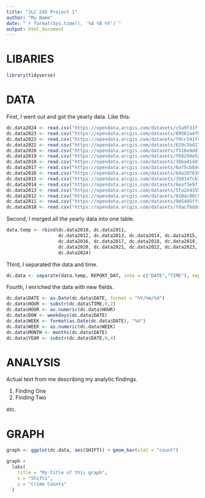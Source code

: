```yaml
---
title: "JLC 245 Project 1"
author: "My Name"
date: "`r format(Sys.time(), '%d %B %Y')`"
output: html_document
---
```


# LIBARIES
```r
library(tidyverse)
```

# DATA
First, I went out and got the yearly data. Like this:
```r
dc.data2024 <- read.csv("https://opendata.arcgis.com/datasets/c5a9f33ffca546babbd91de1969e742d_6.csv", stringsAsFactors = FALSE)
dc.data2023 <- read.csv("https://opendata.arcgis.com/datasets/89561a4f02ba46cca3c42333425d1b87_5.csv", stringsAsFactors = FALSE)
dc.data2022 <- read.csv("https://opendata.arcgis.com/datasets/f9cc541fc8c04106a05a1a4f1e7e813c_4.csv", stringsAsFactors = FALSE)
dc.data2021 <- read.csv("https://opendata.arcgis.com/datasets/619c5bd17ca2411db0689bb0a211783c_3.csv", stringsAsFactors = FALSE)
dc.data2020 <- read.csv("https://opendata.arcgis.com/datasets/f516e0dd7b614b088ad781b0c4002331_2.csv", stringsAsFactors = FALSE)
dc.data2019 <- read.csv("https://opendata.arcgis.com/datasets/f08294e5286141c293e9202fcd3e8b57_1.csv", stringsAsFactors = FALSE)
dc.data2018 <- read.csv("https://opendata.arcgis.com/datasets/38ba41dd74354563bce28a359b59324e_0.csv", stringsAsFactors = FALSE)
dc.data2017 <- read.csv("https://opendata.arcgis.com/datasets/6af5cb8dc38e4bcbac8168b27ee104aa_38.csv", stringsAsFactors = FALSE)
dc.data2016 <- read.csv("https://opendata.arcgis.com/datasets/bda20763840448b58f8383bae800a843_26.csv", stringsAsFactors = FALSE)
dc.data2015 <- read.csv("https://opendata.arcgis.com/datasets/35034fcb3b36499c84c94c069ab1a966_27.csv", stringsAsFactors = FALSE)
dc.data2014 <- read.csv("https://opendata.arcgis.com/datasets/6eaf3e9713de44d3aa103622d51053b5_9.csv", stringsAsFactors = FALSE)
dc.data2013 <- read.csv("https://opendata.arcgis.com/datasets/5fa2e43557f7484d89aac9e1e76158c9_10.csv", stringsAsFactors = FALSE)
dc.data2012 <- read.csv("https://opendata.arcgis.com/datasets/010ac88c55b1409bb67c9270c8fc18b5_11.csv", stringsAsFactors = FALSE)
dc.data2011 <- read.csv("https://opendata.arcgis.com/datasets/9d5485ffae914c5f97047a7dd86e115b_35.csv", stringsAsFactors = FALSE)
dc.data2010 <- read.csv("https://opendata.arcgis.com/datasets/fdacfbdda7654e06a161352247d3a2f0_34.csv", stringsAsFactors = FALSE)
```

Second, I merged all the yearly data into one table.
```r
data.temp <- rbind(dc.data2010, dc.data2011, 
                   dc.data2012, dc.data2013, dc.data2014, dc.data2015, 
                   dc.data2016, dc.data2017, dc.data2018, dc.data2019, 
                   dc.data2020, dc.data2021, dc.data2022, dc.data2023, 
                   dc.data2024)
```

Third, I separated the data and time.
```r
dc.data <- separate(data.temp, REPORT_DAT, into = c("DATE","TIME"), sep = " ")
```

Fourth, I enriched the data with new fields.
```r
dc.data$DATE <- as.Date(dc.data$DATE, format = "%Y/%m/%d")
dc.data$HOUR <- substr(dc.data$TIME,0,2)
dc.data$HOUR <- as.numeric(dc.data$HOUR)
dc.data$DOW <- weekdays(dc.data$DATE)
dc.data$WEEK <- format(as.Date(dc.data$DATE), "%U")
dc.data$WEEK <- as.numeric(dc.data$WEEK)
dc.data$MONTH <- months(dc.data$DATE)
dc.data$YEAR <- substr(dc.data$DATE,0,4)
```

# ANALYSIS
Actual text from me describing my analytic findings.

1. Finding One
2. Finding Two

etc.

# GRAPH
```r
graph <- ggplot(dc.data, aes(SHIFT)) + geom_bar(stat = "count")

graph +
  labs(
    title = "My title of this graph",
    x = "Shifts",
    y = "Crime Counts"
  )
```



